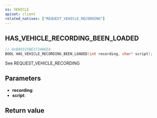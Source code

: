 ```yaml
---
ns: VEHICLE
apiset: client
related_natives: ["REQUEST_VEHICLE_RECORDING"]
---
```

## HAS_VEHICLE_RECORDING_BEEN_LOADED

```c
// 0xBA9325BE372AB6EA
BOOL HAS_VEHICLE_RECORDING_BEEN_LOADED(int recording, char* script);
```

See REQUEST_VEHICLE_RECORDING

## Parameters
* **recording**:
* **script**:

## Return value